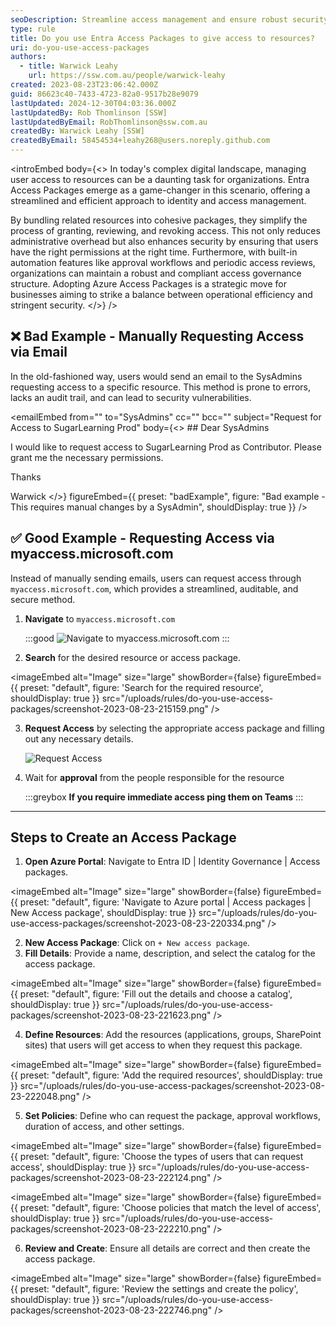 ```yaml
---
seoDescription: Streamline access management and ensure robust security with Entra Access Packages.
type: rule
title: Do you use Entra Access Packages to give access to resources?
uri: do-you-use-access-packages
authors:
  - title: Warwick Leahy
    url: https://ssw.com.au/people/warwick-leahy
created: 2023-08-23T23:06:42.000Z
guid: 86623c40-7433-4723-82a0-9517b28e9079
lastUpdated: 2024-12-30T04:03:36.000Z
lastUpdatedBy: Rob Thomlinson [SSW]
lastUpdatedByEmail: RobThomlinson@ssw.com.au
createdBy: Warwick Leahy [SSW]
createdByEmail: 58454534+leahy268@users.noreply.github.com
---
```


<introEmbed
  body={<>
In today's complex digital landscape, managing user access to resources can be a daunting task for organizations. Entra Access Packages emerge as a game-changer in this scenario, offering a streamlined and efficient approach to identity and access management.

By bundling related resources into cohesive packages, they simplify the process of granting, reviewing, and revoking access. This not only reduces administrative overhead but also enhances security by ensuring that users have the right permissions at the right time. Furthermore, with built-in automation features like approval workflows and periodic access reviews, organizations can maintain a robust and compliant access governance structure. Adopting Azure Access Packages is a strategic move for businesses aiming to strike a balance between operational efficiency and stringent security.
  </>}
/>
## ❌ Bad Example - Manually Requesting Access via Email

In the old-fashioned way, users would send an email to the SysAdmins requesting access to a specific resource. This method is prone to errors, lacks an audit trail, and can lead to security vulnerabilities.

<emailEmbed
  from=""
  to="SysAdmins"
  cc=""
  bcc=""
  subject="Request for Access to SugarLearning Prod"
  body={<>
    ## Dear SysAdmins

I would like to request access to SugarLearning Prod as Contributor. Please grant me the necessary permissions.

Thanks

Warwick
  </>}
  figureEmbed={{
    preset: "badExample",
    figure: "Bad example - This requires manual changes by a SysAdmin",
    shouldDisplay: true
  }}
/>

## ✅ Good Example - Requesting Access via myaccess.microsoft.com

Instead of manually sending emails, users can request access through `myaccess.microsoft.com`, which provides a streamlined, auditable, and secure method.

1. **Navigate** to `myaccess.microsoft.com`

   :::good
   ![Navigate to myaccess.microsoft.com](/uploads/rules/do-you-use-access-packages/screenshot-2023-08-23-214846.png)
   :::

2. **Search** for the desired resource or access package.

   
<imageEmbed
  alt="Image"
  size="large"
  showBorder={false}
  figureEmbed={{
    preset: "default",
    figure: 'Search for the required resource',
    shouldDisplay: true
  }}
  src="/uploads/rules/do-you-use-access-packages/screenshot-2023-08-23-215159.png"
/>

3. **Request Access** by selecting the appropriate access package and filling out any necessary details.

   ![Request Access](/uploads/rules/do-you-use-access-packages/screenshot-2023-08-23-215532.png)

4. Wait for **approval** from the people responsible for the resource

   :::greybox
   **If you require immediate access ping them on Teams**
   :::

---

## Steps to Create an Access Package

1. **Open Azure Portal**: Navigate to Entra ID | Identity Governance | Access packages.

   
<imageEmbed
  alt="Image"
  size="large"
  showBorder={false}
  figureEmbed={{
    preset: "default",
    figure: 'Navigate to Azure portal | Access packages | New Access package',
    shouldDisplay: true
  }}
  src="/uploads/rules/do-you-use-access-packages/screenshot-2023-08-23-220334.png"
/>

2. **New Access Package**: Click on `+ New access package`.
3. **Fill Details**: Provide a name, description, and select the catalog for the access package.

   
<imageEmbed
  alt="Image"
  size="large"
  showBorder={false}
  figureEmbed={{
    preset: "default",
    figure: 'Fill out the details and choose a catalog',
    shouldDisplay: true
  }}
  src="/uploads/rules/do-you-use-access-packages/screenshot-2023-08-23-221623.png"
/>

4. **Define Resources**: Add the resources (applications, groups, SharePoint sites) that users will get access to when they request this package.

   
<imageEmbed
  alt="Image"
  size="large"
  showBorder={false}
  figureEmbed={{
    preset: "default",
    figure: 'Add the required resources',
    shouldDisplay: true
  }}
  src="/uploads/rules/do-you-use-access-packages/screenshot-2023-08-23-222048.png"
/>

5. **Set Policies**: Define who can request the package, approval workflows, duration of access, and other settings.

   
<imageEmbed
  alt="Image"
  size="large"
  showBorder={false}
  figureEmbed={{
    preset: "default",
    figure: 'Choose the types of users that can request access',
    shouldDisplay: true
  }}
  src="/uploads/rules/do-you-use-access-packages/screenshot-2023-08-23-222124.png"
/>

   
<imageEmbed
  alt="Image"
  size="large"
  showBorder={false}
  figureEmbed={{
    preset: "default",
    figure: 'Choose policies that match the level of access',
    shouldDisplay: true
  }}
  src="/uploads/rules/do-you-use-access-packages/screenshot-2023-08-23-222210.png"
/>

6. **Review and Create**: Ensure all details are correct and then create the access package.

   
<imageEmbed
  alt="Image"
  size="large"
  showBorder={false}
  figureEmbed={{
    preset: "default",
    figure: 'Review the settings and create the policy',
    shouldDisplay: true
  }}
  src="/uploads/rules/do-you-use-access-packages/screenshot-2023-08-23-222746.png"
/>
